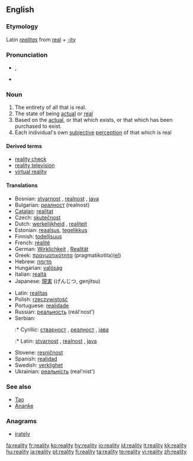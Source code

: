 ==English==

===Etymology===
Latin ''[[realitas]]'' from [[real]] + [[-ity]]

===Pronunciation===
* {{IPA|/ɹiˈæləti/}}, {{SAMPA|/ri"{l@ti/}}
* {{audio|en-us-reality.ogg|Audio (US)}}

===Noun===
{{en-noun|realit|ies}}

# The entirety of all that is real.
# The state of being [[actual]] or [[real]]
# Based on the [[actual]], or that which exists, or that which has been purchased to exist.
# Each individual's own [[subjective]] [[perception]] of that which is real

====Derived terms====
* [[reality check]]
* [[reality television]]
* [[virtual reality]]

====Translations====
{{top}}
* Bosnian: [[stvarnost]] {{f}}, [[realnost]] {{f}}, [[java]] {{f}}
* Bulgarian: [[реалност]] (realnost)
* [[Catalan]]: [[realitat]]
* Czech: [[skutečnost]] {{f}}
* Dutch: [[werkelijkheid]] {{f}}, [[realiteit]] {{f}}
* Estonian: [[reaalsus]], [[tegelikkus]]
* Finnish: [[todellisuus]]
* French: [[réalité]]
* German: [[Wirklichkeit]] {{f}}, [[Realität]] {{f}}
* Greek: [[πραγματικότητα]] (pragmatikotita)([[:el:Πραγματικότητα|el]])
* Hebrew: [[מדומה]]
* Hungarian: [[valóság]]
* Italian: [[realtà]]
* Japanese: [[現実]] (げんじつ, genjitsu)
{{mid}}
* Latin: [[realitas]] {{f}}
* Polish: [[rzeczywistość]] {{f}}
* Portuguese: [[realidade]]
* Russian: [[реальность]] (reál'nost')
* Serbian:
*:* Cyrillic: [[стварност]] {{f}}, [[реалност]] {{f}}, [[јава]] {{f}}
*:* Latin: [[stvarnost]] {{f}}, [[realnost]] {{f}}, [[java]] {{f}}
* Slovene: [[resničnost]] {{f}}
* Spanish: [[realidad]]
* Swedish: [[verklighet]] {{c}}
* Ukrainian: [[реальність]] (real'nist')
{{bottom}}

===See also===
* [[Tao]]
* [[Ananke]]

===Anagrams===
* [[irately]]

[[fa:reality]]
[[fr:reality]]
[[ko:reality]]
[[hy:reality]]
[[io:reality]]
[[id:reality]]
[[it:reality]]
[[kk:reality]]
[[hu:reality]]
[[ja:reality]]
[[pt:reality]]
[[fi:reality]]
[[ta:reality]]
[[te:reality]]
[[vi:reality]]
[[zh:reality]]